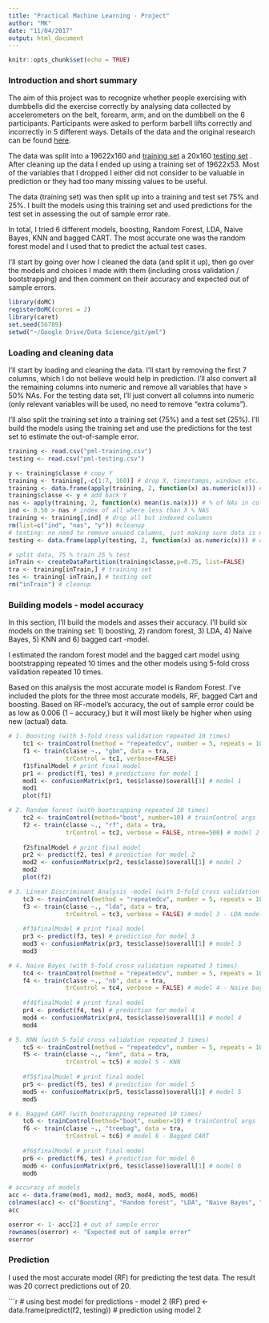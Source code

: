 ```yaml
---
title: "Practical Machine Learning - Project"
author: "MK"
date: "11/04/2017"
output: html_document
---
```


```r
knitr::opts_chunk$set(echo = TRUE)
```
<h3>Introduction and short summary</h3>

The aim of this project was to recognize whether people exercising with dumbbells did the exercise correctly by analysing data collected by accelerometers on the belt, forearm, arm, and on the dumbbell on the 6 participants. Participants were asked to perform barbell lifts correctly and incorrectly in 5 different ways. Details of the data and the original research can be found [here]( http://web.archive.org/web/20161224072740/http:/groupware.les.inf.puc-rio.br/har#weight_lifting_exercises).

The data was split into a 19622x160 and [training set](https://d396qusza40orc.cloudfront.net/predmachlearn/pml-training.csv)
 a 20x160 [testing set](https://d396qusza40orc.cloudfront.net/predmachlearn/pml-testing.csv)
. After cleaning up the data I ended up using a training set of 19622x53. Most of the variables that I dropped I either did not consider to be valuable in prediction or they had too many missing values to be useful.

The data (training set) was then split up into a training and test set 75% and 25%. I built the models using this training set and used predictions for the test set in assessing the out of sample error rate. 

In total, I tried 6 different models, boosting, Random Forest, LDA, Naive Bayes, KNN and bagged CART. The most accurate one was the random forest model and I used that to predict the actual test cases.

I’ll start by going over how I cleaned the data (and split it up), then go over the models and choices I made with them (including cross validation / bootstrapping) and then comment on their accuracy and expected out of sample errors. 

```r
library(doMC)
registerDoMC(cores = 2)
library(caret)
set.seed(56789)
setwd("~/Google Drive/Data Science/git/pml")
```
<h3>Loading and cleaning data</h3>

I'll start by loading and cleaning the data. I’ll start by removing the first 7 columns, which I do not believe would help in prediction. I’ll also convert all the remaining columns into numeric and remove all variables that have > 50% NAs. For the testing data set, I’ll just convert all columns into numeric (only relevant variables will be used, no need to remove "extra colums").

I’ll also split the training set into a training set (75%) and a test set (25%). I’ll build the models using the training set and use the predictions for the test set to estimate the out-of-sample error. 

```r
training <- read.csv("pml-training.csv")
testing <- read.csv("pml-testing.csv")

y <- training$classe # copy Y
training <- training[,-c(1:7, 160)] # drop X, timestamps, windows etc... AND Y!!!
training <- data.frame(apply(training, 2, function(x) as.numeric(x))) # change into numeric format
training$classe <- y # add back Y
nas <- apply(training, 2, function(x) mean(is.na(x))) # % of NAs in cols
ind <- 0.50 > nas # index of all where less than X % NAS
training <- training[,ind] # drop all but indexed columns
rm(list=c("ind", "nas", "y")) #cleanup
# testing: no need to remove unused columns, just making sure data is numeric
testing <- data.frame(apply(testing, 2, function(x) as.numeric(x))) # change into numeric format

# split data, 75 % train 25 % test
inTrain <- createDataPartition(training$classe,p=0.75, list=FALSE)
tra <- training[inTrain,] # training set
tes <- training[-inTrain,] # testing set
rm("inTrain") # cleanup

```
<h3>Building models - model accuracy</h3>

In this section, I’ll build the models and asses their accuracy. I’ll build six models on the training set: 1) boosting, 2) random forest, 3) LDA, 4) Naive Bayes, 5) KNN and 6) bagged cart -model. 

I estimated the random forest model and the bagged cart model using bootstrapping repeated 10 times and the other models using 5-fold cross validation repeated 10 times. 

Based on this analysis the most accurate model is Random Forest. I’ve included the plots for the three most accurate models, RF, bagged Cart and boosting. Based on RF-model’s accuracy, the out of sample error could be as low as 0.006 (1 – accuracy,) but it will most likely be higher when using new (actual) data.

```r
# 1. Boosting (with 5-fold cross validation repeated 10 times)
    tc1 <- trainControl(method = "repeatedcv", number = 5, repeats = 10) # trainControl args
    f1 <- train(classe ~., "gbm", data = tra, 
                trControl = tc1, verbose=FALSE)
    f1$finalModel # print final model
    pr1 <- predict(f1, tes) # predictions for model 1
    mod1 <- confusionMatrix(pr1, tes$classe)$overall[1] # model 1
    mod1
    plot(f1)
```
```r
# 2. Random forest (with bootsrapping repeated 10 times)
    tc2 <- trainControl(method="boot", number=10) # trainControl args
    f2 <- train(classe ~., "rf", data = tra, 
                trControl = tc2, verbose = FALSE, ntree=500) # model 2 - random forest model
    
    f2$finalModel # print final model
    pr2 <- predict(f2, tes) # prediction for model 2
    mod2 <- confusionMatrix(pr2, tes$classe)$overall[1] # model 2
    mod2
    plot(f2)
```
```r
# 3. Linear Discriminant Analysis -model (with 5-fold cross validation repeated 3 times)
    tc3 <- trainControl(method = "repeatedcv", number = 5, repeats = 10) # trainControl args
    f3 <- train(classe ~., "lda", data = tra,
                trControl = tc3, verbose = FALSE) # model 3 - LDA model
    
    #f3$finalModel # print final model
    pr3 <- predict(f3, tes) # prediction for model 3
    mod3 <- confusionMatrix(pr3, tes$classe)$overall[1] # model 3
    mod3
```
```r
# 4. Naive Bayes (with 5-fold cross validation repeated 3 times)
    tc4 <- trainControl(method = "repeatedcv", number = 5, repeats = 10) # trainControl args
    f4 <- train(classe ~., "nb", data = tra,
                trControl = tc4, verbose = FALSE) # model 4 - Naive bayes model
    
    #f4$finalModel # print final model
    pr4 <- predict(f4, tes) # prediction for model 4
    mod4 <- confusionMatrix(pr4, tes$classe)$overall[1] # model 4
    mod4
```
```r
# 5. KNN (with 5-fold cross validation repeated 3 times)
    tc5 <- trainControl(method = "repeatedcv", number = 5, repeats = 10) # trainControl args
    f5 <- train(classe ~., "knn", data = tra,
                trControl = tc5) # model 5 - KNN
    
    #f5$finalModel # print final model
    pr5 <- predict(f5, tes) # prediction for model 5
    mod5 <- confusionMatrix(pr5, tes$classe)$overall[1] # model 5
    mod5
```
```r
# 6. Bagged CART (with bootsrapping repeated 10 times)
    tc6 <- trainControl(method="boot", number=10) # trainControl args
    f6 <- train(classe ~., "treebag", data = tra,
                trControl = tc6) # model 6 - Bagged CART
    
    #f6$finalModel # print final model
    pr6 <- predict(f6, tes) # prediction for model 6
    mod6 <- confusionMatrix(pr6, tes$classe)$overall[1] # model 6
    mod6
``` 
```r
# accuracy of models
acc <- data.frame(mod1, mod2, mod3, mod4, mod5, mod6)
colnames(acc) <- c("Boosting", "Random forest", "LDA", "Naive Bayes", "KNN-model",  "Bagged CART")
acc

oserror <- 1- acc[2] # out of sample error
rownames(oserror) <- "Expected out of sample error"
oserror
```
<h3>Prediction</h3>
I used the most accurate model (RF) for predicting the test data. The result was 20 correct predictions out of 20.

```r
# using best model for predictions - model 2 (RF) 
pred <- data.frame(predict(f2, testing)) # prediction using model 2